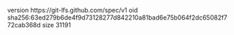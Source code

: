 version https://git-lfs.github.com/spec/v1
oid sha256:63ed279b6de4f9d73128277d842210a81bad6e75b064f2dc65082f772cab368d
size 31191
